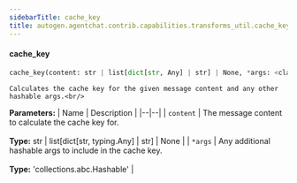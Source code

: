 ```yaml
---
sidebarTitle: cache_key
title: autogen.agentchat.contrib.capabilities.transforms_util.cache_key
---
```


<code class="doc-symbol doc-symbol-heading doc-symbol-function"></code>
#### cache_key

```python
cache_key(content: str | list[dict[str, Any] | str] | None, *args: <class 'Hashable'>) -> str
```

    Calculates the cache key for the given message content and any other hashable args.<br/>

<b>Parameters:</b>
| Name | Description |
|--|--|
| `content` | The message content to calculate the cache key for.<br/><br/>**Type:** str \| list[dict[str, typing.Any] \| str] \| None |
| `*args` | Any additional hashable args to include in the cache key.<br/><br/>**Type:** 'collections.abc.Hashable' |

<br />